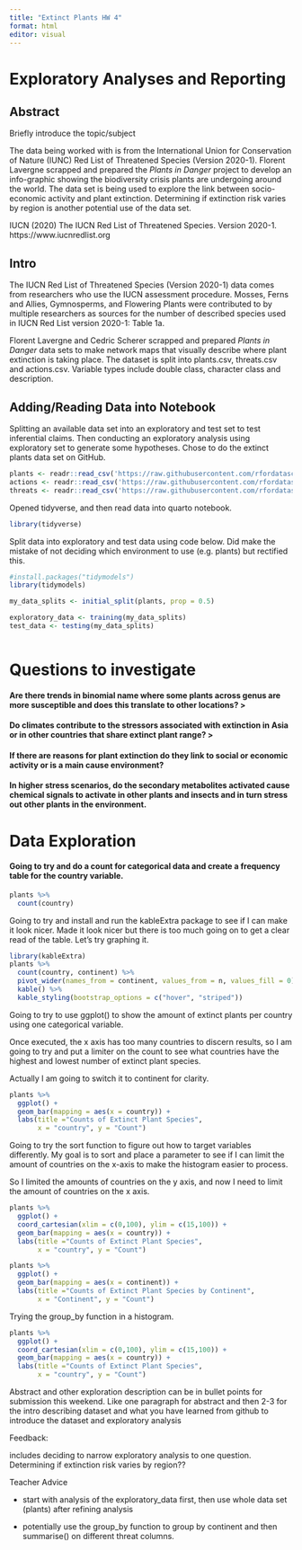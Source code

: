 ```yaml
---
title: "Extinct Plants HW 4"
format: html
editor: visual
---
```


# Exploratory Analyses and Reporting

## Abstract

Briefly introduce the topic/subject

The data being worked with is from the International Union for Conservation of Nature (IUNC) Red List of Threatened Species (Version 2020-1). Florent Lavergne scrapped and prepared the *Plants in Danger* project to develop an info-graphic showing the biodiversity crisis plants are undergoing around the world. The data set is being used to explore the link between socio-economic activity and plant extinction. Determining if extinction risk varies by region is another potential use of the data set.

IUCN (2020) The IUCN Red List of Threatened Species. Version 2020-1. \
https://www.iucnredlist.org

## Intro

The IUCN Red List of Threatened Species (Version 2020-1) data comes from researchers who use the IUCN assessment procedure. Mosses, Ferns and Allies, Gymnosperms, and Flowering Plants were contributed to by multiple researchers as sources for the number of described species used in IUCN Red List version 2020-1: Table 1a.

Florent Lavergne and Cedric Scherer scrapped and prepared *Plants in Danger* data sets to make network maps that visually describe where plant extinction is taking place. The dataset is split into plants.csv, threats.csv and actions.csv. Variable types include double class, character class and description.

## Adding/Reading Data into Notebook

Splitting an available data set into an exploratory and test set to test inferential claims. Then conducting an exploratory analysis using exploratory set to generate some hypotheses. Chose to do the extinct plants data set on GitHub.

```r
plants <- readr::read_csv('https://raw.githubusercontent.com/rfordatascience/tidytuesday/main/data/2020/2020-08-18/plants.csv')
actions <- readr::read_csv('https://raw.githubusercontent.com/rfordatascience/tidytuesday/main/data/2020/2020-08-18/actions.csv')
threats <- readr::read_csv('https://raw.githubusercontent.com/rfordatascience/tidytuesday/main/data/2020/2020-08-18/threats.csv')
```

Opened tidyverse, and then read data into quarto notebook.

```r
library(tidyverse)
```

Split data into exploratory and test data using code below. Did make the mistake of not deciding which environment to use (e.g. plants) but rectified this.

```r
#install.packages("tidymodels")
library(tidymodels)

my_data_splits <- initial_split(plants, prop = 0.5)

exploratory_data <- training(my_data_splits)
test_data <- testing(my_data_splits)
```

```r
```

# Questions to investigate

#### Are there trends in binomial name where some plants across genus are more susceptible and does this translate to other locations? \>

#### Do climates contribute to the stressors associated with extinction in Asia or in other countries that share extinct plant range? \>

#### If there are reasons for plant extinction do they link to social or economic activity or is a main cause environment?

#### In higher stress scenarios, do the secondary metabolites activated cause chemical signals to activate in other plants and insects and in turn stress out other plants in the environment.

# Data Exploration

#### Going to try and do a count for categorical data and create a frequency table for the country variable.

```r
plants %>%
  count(country)
```

Going to try and install and run the kableExtra package to see if I can make it look nicer. Made it look nicer but there is too much going on to get a clear read of the table. Let's try graphing it.

```r
library(kableExtra)
plants %>%
  count(country, continent) %>%
  pivot_wider(names_from = continent, values_from = n, values_fill = 0) %>%
  kable() %>%
  kable_styling(bootstrap_options = c("hover", "striped"))
```

Going to try to use ggplot() to show the amount of extinct plants per country using one categorical variable.

Once executed, the x axis has too many countries to discern results, so I am going to try and put a limiter on the count to see what countries have the highest and lowest number of extinct plant species.

Actually I am going to switch it to continent for clarity.

```r
plants %>%
  ggplot() +
  geom_bar(mapping = aes(x = country)) +
  labs(title ="Counts of Extinct Plant Species",
       x = "country", y = "Count")
```

Going to try the sort function to figure out how to target variables differently. My goal is to sort and place a parameter to see if I can limit the amount of countries on the x-axis to make the histogram easier to process.

So I limited the amounts of countries on the y axis, and now I need to limit the amount of countries on the x axis.

```r
plants %>%
  ggplot() +
  coord_cartesian(xlim = c(0,100), ylim = c(15,100)) +
  geom_bar(mapping = aes(x = country)) +
  labs(title ="Counts of Extinct Plant Species",
       x = "country", y = "Count")
```

```r
plants %>%
  ggplot() +
  geom_bar(mapping = aes(x = continent)) +
  labs(title ="Counts of Extinct Plant Species by Continent",
       x = "Continent", y = "Count")
```

Trying the group_by function in a histogram.

```r
plants %>% 
  ggplot() +
  coord_cartesian(xlim = c(0,100), ylim = c(15,100)) +
  geom_bar(mapping = aes(x = country)) +
  labs(title ="Counts of Extinct Plant Species",
       x = "country", y = "Count")
```

Abstract and other exploration description can be in bullet points for submission this weekend. Like one paragraph for abstract and then 2-3 for the intro describing dataset and what you have learned from github to introduce the dataset and exploratory analysis

Feedback:

includes deciding to narrow exploratory analysis to one question. Determining if extinction risk varies by region??

Teacher Advice

-   start with analysis of the exploratory_data first, then use whole data set (plants) after refining analysis

-   potentially use the group_by function to group by continent and then summarise() on different threat columns.
